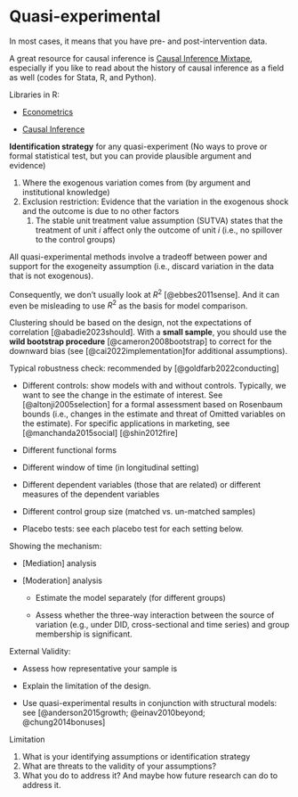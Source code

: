 # Quasi-experimental

In most cases, it means that you have pre- and post-intervention data.

A great resource for causal inference is [Causal Inference Mixtape](https://mixtape.scunning.com/introduction.html), especially if you like to read about the history of causal inference as a field as well (codes for Stata, R, and Python).

Libraries in R:

-   [Econometrics](https://cran.r-project.org/web/views/Econometrics.html)

-   [Causal Inference](https://cran.r-project.org/web/views/CausalInference.html)

**Identification strategy** for any quasi-experiment (No ways to prove or formal statistical test, but you can provide plausible argument and evidence)

1.  Where the exogenous variation comes from (by argument and institutional knowledge)
2.  Exclusion restriction: Evidence that the variation in the exogenous shock and the outcome is due to no other factors
    1.  The stable unit treatment value assumption (SUTVA) states that the treatment of unit $i$ affect only the outcome of unit $i$ (i.e., no spillover to the control groups)

All quasi-experimental methods involve a tradeoff between power and support for the exogeneity assumption (i.e., discard variation in the data that is not exogenous).

Consequently, we don't usually look at $R^2$ [@ebbes2011sense]. And it can even be misleading to use $R^2$ as the basis for model comparison.

Clustering should be based on the design, not the expectations of correlation [@abadie2023should]. With a **small sample**, you should use the **wild bootstrap procedure** [@cameron2008bootstrap] to correct for the downward bias (see [@cai2022implementation]for additional assumptions).

Typical robustness check: recommended by [@goldfarb2022conducting]

-   Different controls: show models with and without controls. Typically, we want to see the change in the estimate of interest. See [@altonji2005selection] for a formal assessment based on Rosenbaum bounds (i.e., changes in the estimate and threat of Omitted variables on the estimate). For specific applications in marketing, see [@manchanda2015social] [@shin2012fire]

-   Different functional forms

-   Different window of time (in longitudinal setting)

-   Different dependent variables (those that are related) or different measures of the dependent variables

-   Different control group size (matched vs. un-matched samples)

-   Placebo tests: see each placebo test for each setting below.

Showing the mechanism:

-   [Mediation] analysis

-   [Moderation] analysis

    -   Estimate the model separately (for different groups)

    -   Assess whether the three-way interaction between the source of variation (e.g., under DID, cross-sectional and time series) and group membership is significant.

External Validity:

-   Assess how representative your sample is

-   Explain the limitation of the design.

-   Use quasi-experimental results in conjunction with structural models: see [@anderson2015growth; @einav2010beyond; @chung2014bonuses]

Limitation

1.  What is your identifying assumptions or identification strategy
2.  What are threats to the validity of your assumptions?
3.  What you do to address it? And maybe how future research can do to address it.
